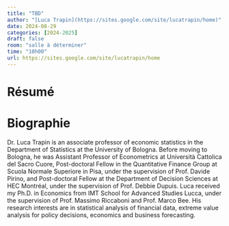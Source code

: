 ```yaml
---
title: "TBD"
author: "[Luca Trapin](https://sites.google.com/site/lucatrapin/home)"
date: 2024-08-29
categories: [2024-2025]
draft: false
room: "salle à déterminer"
time: "10h00"
url: https://sites.google.com/site/lucatrapin/home
---
```


# Résumé

# Biographie

Dr. Luca Trapin is an associate professor of economic statistics in the Department of Statistics at the University of Bologna. Before moving to Bologna, he was Assistant Professor of Econometrics at Università Cattolica del Sacro Cuore, Post-doctoral Fellow in the Quantitative Finance Group at Scuola Normale Superiore in Pisa, under the supervision of Prof. Davide Pirino, and Post-doctoral Fellow at the Department of Decision Sciences at HEC Montréal, under the supervision of Prof. Debbie Dupuis. Luca received my Ph.D. in Economics from IMT School for Advanced Studies Lucca, under the supervision of Prof. Massimo Riccaboni and Prof. Marco Bee. His research interests are in statistical analysis of financial data, extreme value analysis for policy decisions, economics and business forecasting.
